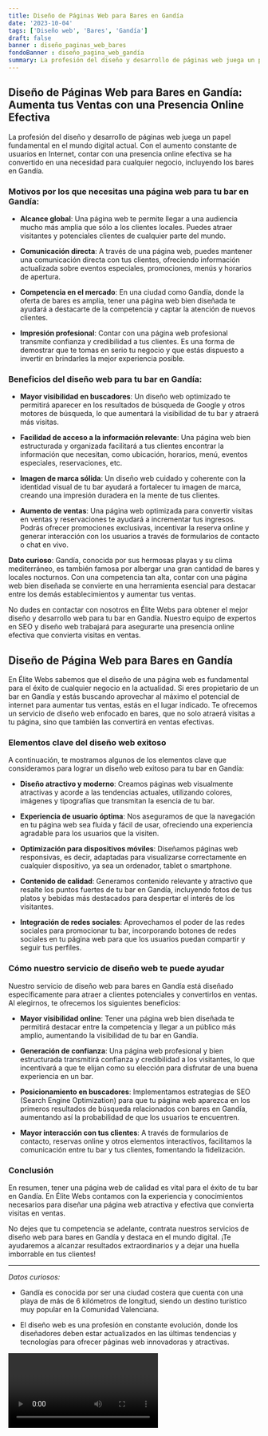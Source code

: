 ```yaml
---
title: Diseño de Páginas Web para Bares en Gandía
date: '2023-10-04'
tags: ['Diseño web', 'Bares', 'Gandía']
draft: false
banner : diseño_paginas_web_bares
fondoBanner : diseño_pagina_web_gandía
summary: La profesión del diseño y desarrollo de páginas web juega un papel fundamental en el mundo digital actual. Con el aumento constante de usuarios en Internet, contar con una presencia online efectiva se ha convertido en una necesidad para cualquier negocio, incluyendo los bares en Gandía.
---
```


## Diseño de Páginas Web para Bares en Gandía: Aumenta tus Ventas con una Presencia Online Efectiva

La profesión del diseño y desarrollo de páginas web juega un papel fundamental en el mundo digital actual. Con el aumento constante de usuarios en Internet, contar con una presencia online efectiva se ha convertido en una necesidad para cualquier negocio, incluyendo los bares en Gandía.

### Motivos por los que necesitas una página web para tu bar en Gandía:

- **Alcance global**: Una página web te permite llegar a una audiencia mucho más amplia que sólo a los clientes locales. Puedes atraer visitantes y potenciales clientes de cualquier parte del mundo.

- **Comunicación directa**: A través de una página web, puedes mantener una comunicación directa con tus clientes, ofreciendo información actualizada sobre eventos especiales, promociones, menús y horarios de apertura.

- **Competencia en el mercado**: En una ciudad como Gandía, donde la oferta de bares es amplia, tener una página web bien diseñada te ayudará a destacarte de la competencia y captar la atención de nuevos clientes.

- **Impresión profesional**: Contar con una página web profesional transmite confianza y credibilidad a tus clientes. Es una forma de demostrar que te tomas en serio tu negocio y que estás dispuesto a invertir en brindarles la mejor experiencia posible.

### Beneficios del diseño web para tu bar en Gandía:

- **Mayor visibilidad en buscadores**: Un diseño web optimizado te permitirá aparecer en los resultados de búsqueda de Google y otros motores de búsqueda, lo que aumentará la visibilidad de tu bar y atraerá más visitas.

- **Facilidad de acceso a la información relevante**: Una página web bien estructurada y organizada facilitará a tus clientes encontrar la información que necesitan, como ubicación, horarios, menú, eventos especiales, reservaciones, etc.

- **Imagen de marca sólida**: Un diseño web cuidado y coherente con la identidad visual de tu bar ayudará a fortalecer tu imagen de marca, creando una impresión duradera en la mente de tus clientes.

- **Aumento de ventas**: Una página web optimizada para convertir visitas en ventas y reservaciones te ayudará a incrementar tus ingresos. Podrás ofrecer promociones exclusivas, incentivar la reserva online y generar interacción con los usuarios a través de formularios de contacto o chat en vivo.

**Dato curioso**: Gandía, conocida por sus hermosas playas y su clima mediterráneo, es también famosa por albergar una gran cantidad de bares y locales nocturnos. Con una competencia tan alta, contar con una página web bien diseñada se convierte en una herramienta esencial para destacar entre los demás establecimientos y aumentar tus ventas.

No dudes en contactar con nosotros en Élite Webs para obtener el mejor diseño y desarrollo web para tu bar en Gandía. Nuestro equipo de expertos en SEO y diseño web trabajará para asegurarte una presencia online efectiva que convierta visitas en ventas.

<GifSeo />

<Cta />

## Diseño de Página Web para Bares en Gandía

En Élite Webs sabemos que el diseño de una página web es fundamental para el éxito de cualquier negocio en la actualidad. Si eres propietario de un bar en Gandía y estás buscando aprovechar al máximo el potencial de internet para aumentar tus ventas, estás en el lugar indicado. Te ofrecemos un servicio de diseño web enfocado en bares, que no solo atraerá visitas a tu página, sino que también las convertirá en ventas efectivas.

### Elementos clave del diseño web exitoso

A continuación, te mostramos algunos de los elementos clave que consideramos para lograr un diseño web exitoso para tu bar en Gandía:

- **Diseño atractivo y moderno**: Creamos páginas web visualmente atractivas y acorde a las tendencias actuales, utilizando colores, imágenes y tipografías que transmitan la esencia de tu bar.

- **Experiencia de usuario óptima**: Nos aseguramos de que la navegación en tu página web sea fluida y fácil de usar, ofreciendo una experiencia agradable para los usuarios que la visiten.

- **Optimización para dispositivos móviles**: Diseñamos páginas web responsivas, es decir, adaptadas para visualizarse correctamente en cualquier dispositivo, ya sea un ordenador, tablet o smartphone.

- **Contenido de calidad**: Generamos contenido relevante y atractivo que resalte los puntos fuertes de tu bar en Gandía, incluyendo fotos de tus platos y bebidas más destacados para despertar el interés de los visitantes.

- **Integración de redes sociales**: Aprovechamos el poder de las redes sociales para promocionar tu bar, incorporando botones de redes sociales en tu página web para que los usuarios puedan compartir y seguir tus perfiles.

### Cómo nuestro servicio de diseño web te puede ayudar

Nuestro servicio de diseño web para bares en Gandía está diseñado específicamente para atraer a clientes potenciales y convertirlos en ventas. Al elegirnos, te ofrecemos los siguientes beneficios:

- **Mayor visibilidad online**: Tener una página web bien diseñada te permitirá destacar entre la competencia y llegar a un público más amplio, aumentando la visibilidad de tu bar en Gandía.

- **Generación de confianza**: Una página web profesional y bien estructurada transmitirá confianza y credibilidad a los visitantes, lo que incentivará a que te elijan como su elección para disfrutar de una buena experiencia en un bar.

- **Posicionamiento en buscadores**: Implementamos estrategias de SEO (Search Engine Optimization) para que tu página web aparezca en los primeros resultados de búsqueda relacionados con bares en Gandía, aumentando así la probabilidad de que los usuarios te encuentren.

- **Mayor interacción con tus clientes**: A través de formularios de contacto, reservas online y otros elementos interactivos, facilitamos la comunicación entre tu bar y tus clientes, fomentando la fidelización.

### Conclusión

En resumen, tener una página web de calidad es vital para el éxito de tu bar en Gandía. En Élite Webs contamos con la experiencia y conocimientos necesarios para diseñar una página web atractiva y efectiva que convierta visitas en ventas.

No dejes que tu competencia se adelante, contrata nuestros servicios de diseño web para bares en Gandía y destaca en el mundo digital. ¡Te ayudaremos a alcanzar resultados extraordinarios y a dejar una huella imborrable en tus clientes!

---

*Datos curiosos:*

- Gandía es conocida por ser una ciudad costera que cuenta con una playa de más de 6 kilómetros de longitud, siendo un destino turístico muy popular en la Comunidad Valenciana.

- El diseño web es una profesión en constante evolución, donde los diseñadores deben estar actualizados en las últimas tendencias y tecnologías para ofrecer páginas web innovadoras y atractivas.

<Video />

<CtaBot job='Bares' city='Gandía'/>

<Gmaps query='Gandía+españa+maps' />